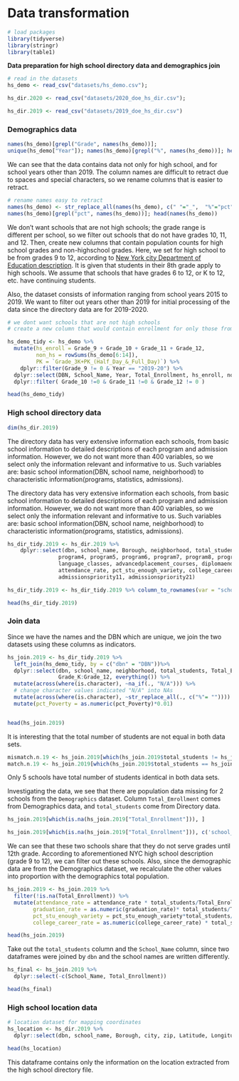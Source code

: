 # Data transformation

```r
# load packages
library(tidyverse)
library(stringr)
library(table1)
```

**Data preparation for high school directory data and demographics join**

```r
# read in the datasets
hs_demo <- read_csv("datasets/hs_demo.csv");

hs_dir.2020 <- read_csv("datasets/2020_doe_hs_dir.csv");

hs_dir.2019 <- read_csv("datasets/2019_doe_hs_dir.csv")
```


### Demographics data

```r
names(hs_demo)[grepl("Grade", names(hs_demo))];
unique(hs_demo["Year"]); names(hs_demo)[grepl("%", names(hs_demo))]; head(names(hs_demo))
```

We can see that the data contains data not only for high school, and for school years other than 2019.
The column names are difficult to retract due to spaces and special characters, so we rename columns that is easier to retract.

```r
# rename names easy to retract
names(hs_demo) <- str_replace_all(names(hs_demo), c(" "="_",  "%"="pct", "#"="n"))
names(hs_demo)[grepl("pct", names(hs_demo))]; head(names(hs_demo))
```

We don't want schools that are not high schools; the grade range is different per school, so we filter out schools that do not have grades 10, 11, and 12. Then, create new columns that contain population counts for high school grades and non-highschool grades.
Here, we set for high school to be from grades 9 to 12, according to [New York city Department of Education description](https://www.schools.nyc.gov/enrollment/enroll-grade-by-grade/high-school). It is given that students in their 8th grade apply to high schools. We assume that schools that have grades 6 to 12, or K to 12, etc. have continuing students.

Also, the dataset consists of information ranging from school years 2015 to 2019. We want to filter out years other than 2019 for initial processing of the data since the directory data are for 2019-2020.

```r
# we dont want schools that are not high schools
# create a new column that would contain enrollment for only those from Grade 9(hs) and other

hs_demo_tidy <- hs_demo %>% 
  mutate(hs_enroll = Grade_9 + Grade_10 + Grade_11 + Grade_12,
         non_hs = rowSums(hs_demo[6:14]),
         PK = `Grade_3K+PK_(Half_Day_&_Full_Day)`) %>%
    dplyr::filter(Grade_9 != 0 & Year == "2019-20") %>% 
  dplyr::select(DBN, School_Name, Year, Total_Enrollment, hs_enroll, non_hs, everything(), -`Grade_3K+PK_(Half_Day_&_Full_Day)`) %>%
  dplyr::filter( Grade_10 !=0 & Grade_11 !=0 & Grade_12 != 0 )

head(hs_demo_tidy)
```


### High school directory data

```r
dim(hs_dir.2019)
```

The directory data has very extensive information each schools, from basic school information to detailed descriptions of each program and admission information.
However, we do not want more than 400 variables, so we select only the information relevant and informative to us.
Such variables are: basic school information(DBN, school name, neighborhood) to characteristic information(programs, statistics, admissions).

The directory data has very extensive information each schools, from basic school information to detailed descriptions of each program and admission information.
However, we do not want more than 400 variables, so we select only the information relevant and informative to us.
Such variables are: basic school information(DBN, school name, neighborhood) to characteristic information(programs, statistics, admissions).


```r
hs_dir_tidy.2019 <- hs_dir.2019 %>% 
    dplyr::select(dbn, school_name, Borough, neighborhood, total_students, grades2018, finalgrades, program1, program2,program3,
                program4, program5, program6, program7, program8, program9, program10,
                language_classes, advancedplacement_courses, diplomaendorsements,graduation_rate,
                attendance_rate, pct_stu_enough_variety, college_career_rate, specialized, 
                admissionspriority11, admissionspriority21)

hs_dir_tidy.2019 <- hs_dir_tidy.2019 %>% column_to_rownames(var = "school_name")

head(hs_dir_tidy.2019)
```


### Join data

Since we have the names and the DBN which are unique, we join the two datasets using these columns as indicators.

```r
hs_join.2019 <- hs_dir_tidy.2019 %>% 
  left_join(hs_demo_tidy, by = c("dbn" = "DBN"))%>% 
  dplyr::select(dbn, school_name, neighborhood, total_students, Total_Enrollment, hs_enroll, non_hs, grades2018, PK,
                Grade_K:Grade_12, everything()) %>% 
  mutate(across(where(is.character), ~na_if(., "N/A"))) %>% 
  # change character values indicated "N/A" into NAs
  mutate(across(where(is.character), ~str_replace_all(., c("%"= "")))) %>% 
  mutate(pct_Poverty = as.numeric(pct_Poverty)*0.01)


head(hs_join.2019)
```

It is interesting that the total number of students are not equal in both data sets.

```r
mismatch.n.19 <- hs_join.2019[which(hs_join.2019$total_students != hs_join.2019$Total_Enrollment), ]; dim(mismatch.n.19)
match.n.19 <- hs_join.2019[which(hs_join.2019$total_students == hs_join.2019$Total_Enrollment), ]; dim(match.n.19)
```

Only 5 schools have total number of students identical in both data sets.


Investigating the data, we see that there are population data missing for 2 schools from the `Demographics` dataset.
Column `Total_Emrollment` comes from Demographics data, and `total_students` come from Directory data.
```r
hs_join.2019[which(is.na(hs_join.2019["Total_Enrollment"])), ]
```

```r
hs_join.2019[which(is.na(hs_join.2019["Total_Enrollment"])), c('school_name', 'grades2018', 'finalgrades')]
```

We can see that these two schools share that they do not serve grades until 12th grade.
According to aforementioned NYC high school description (grade 9 to 12), we can filter out these schools.
Also, since the demographic data are from the Demographics dataset, we recalculate the other values into proportion with the demographics total population.

```r
hs_join.2019 <- hs_join.2019 %>% 
  filter(!is.na(Total_Enrollment)) %>% 
  mutate(attendance_rate = attendance_rate * total_students/Total_Enrollment,
        graduation_rate = as.numeric(graduation_rate)* total_students/Total_Enrollment ,
        pct_stu_enough_variety = pct_stu_enough_variety*total_students/Total_Enrollment ,
        college_career_rate = as.numeric(college_career_rate) * total_students/Total_Enrollment)

head(hs_join.2019)
```

Take out the `total_students` column and the `School_Name` column, since two dataframes were joined by `dbn` and the school names are written differently.

```r
hs_final <- hs_join.2019 %>% 
  dplyr::select(-c(School_Name, Total_Enrollment))

head(hs_final)
```



### High school location data
```r
# location dataset for mapping coordinates
hs_location <- hs_dir.2019 %>% 
  dplyr::select(dbn, school_name, Borough, city, zip, Latitude, Longitude, `Census Tract`, NTA)

head(hs_location)
```

This dataframe contains only the information on the location extracted from the high school directory file.